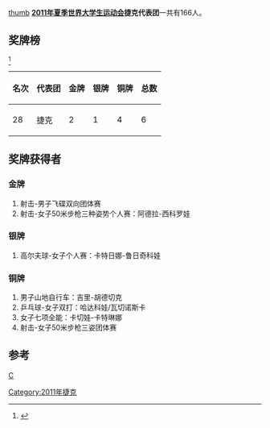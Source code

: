 [[文件:Flag_of_the_Czech_Republic.svg|thumb]]
'''[[2011年夏季世界大学生运动会|2011年夏季世界大学生运动会]]捷克代表团'''一共有166人。

==奖牌榜==
<ref>{{Cite web |url=http://match.sz2011.org/Medal/CHI.htm |title=奖牌榜 |accessdate=2011-08-26 |archive-date=2012-07-14 |archive-url=https://archive.is/20120714212414/http://match.sz2011.org/Medal/CHI.htm |dead-url=no }}</ref>
{| class="wikitable"
|-
! 名次 !! 代表团 !! 金牌 !! 银牌 !! 铜牌 !! 总数
|-
| 28 || 捷克  || 2  ||  1 || 4  || 6 
|}

==奖牌获得者==
===金牌===
#射击-男子飞碟双向团体赛
#射击-女子50米步枪三种姿势个人赛：阿德拉-西科罗娃
===银牌===
#高尔夫球-女子个人赛：卡特日娜-鲁日奇科娃
===铜牌===
#男子山地自行车：吉里-胡德切克
#乒乓球-女子双打：哈达科娃/瓦切诺斯卡
#女子七项全能：卡切娃-卡特琳娜
#射击-女子50米步枪三姿团体赛
==参考==
<references/>
{{2011年夏季世界大学生运动会代表团}}
[[分类:2011年夏季世界大学生运动会代表团|C]]
[[Category:2011年捷克|Category:2011年捷克]]